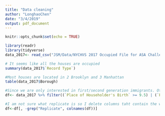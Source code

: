 ```yaml
---
title: "Data cleaning"
author: "LonghaoChen"
date: "3/4/2019"
output: pdf_document
---
```


```r
knitr::opts_chunk$set(echo = TRUE)
```


```r
library(readr)
library(tidyverse)
data_2017<- read_csv("JSM/Data/NYCHVS 2017 Occupied File for ASA Challenge_CSV.csv", skip = 1)

# It seems like all the houses are occupied
summary(data_2017$`Record Type`) 

#Most houses are located in 2 Brooklyn and 3 Manhattan
table(data_2017$Borough)

#Since we are only interested in first/second generation immigrants. Other obervations are ruled out from the data. Here if the code is greater than 9, that means the person is born outside of united states.
df<- data_2017 %>% filter((`Place of Householder's Birth` >= 9.5) | (`Place of Householder's Father's Birth` >= 9.5)|`Place of Householder's Mother's Birth` >= 9.5)

#I am not sure what replicate is so I delete columns taht contain the word replicate
df<-df[, -grep("Replicate", colnames(df))]

```

